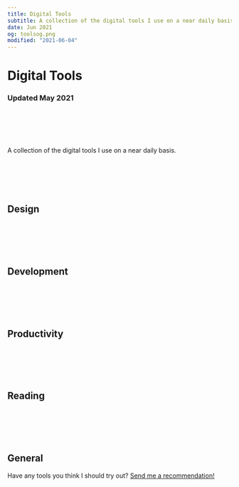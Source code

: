 ```yaml
---
title: Digital Tools
subtitle: A collection of the digital tools I use on a near daily basis.
date: Jun 2021
og: toolsog.png
modified: "2021-06-04"
---
```


# Digital Tools

### Updated May 2021

<br></br>
<br></br>

A collection of the digital tools I use on a near daily basis.

<br></br>
<br></br>

## Design

<Tool
  link="https://www.figma.com/"
  name="Figma"
  description="My primary product design tool. Features like Auto Layout and Component Variants are must-haves."
/>

<Tool
  link="https://www.sketch.com"
  name="Sketch"
  description="My tool of choice for icon design due to the superior inspector and more streamlined custom vector editing."
/>

<Tool
  link="https://www.blender.org"
  name="Blender"
  description="I turn to Blender when I need to create 3D elements and textures for icons or just to roughly model a scene to get things in proper perspective."
/>

<br></br>
<br></br>

## Development

<Tool
  link="https://code.visualstudio.com"
  name="VS Code"
  description="It's hard to beat the plugin ecosystem and the settings profile syncing to other VS Code instances such as Codespaces."
/>

<Tool
  link="https://github.com/gavinmn"
  name="GitHub"
  description="I use GitHub for all my development needs. I hear GitHub also has a great mobile app 😉"
/>

<Tool
  link="https://vercel.com/"
  name="Vercel"
  description="Blazing fast, incredibly easy to manage — Vercel hosts and deploys everything I have on the web."
/>

<Tool
  link="https://plausible.io"
  name="Plausible"
  description="Lightweight web analytics without feeling slimy."
/>

<br></br>
<br></br>

## Productivity

<Tool
  link="https://obsidian.md"
  name="Obsidian"
  description="My go to note taking tool. It's just an interface on top of local Markdown files and is insanely customizable."
/>

<Tool
  link="https://culturedcode.com/things/"
  name="Things"
  description="A shining example of attention to detail, Things helps me get things done."
/>

<Tool
  link="https://cron.app"
  name="Cron"
  description="Cron is a beautifully designed, keyboard driven calendar app that makes manging my schedule a breeze."
/>

<Tool
  link="https://raycast.com"
  name="Raycast"
  description="Between integrations and custom scripts, everything I need is suddenly a few keystrokes away."
/>

<br></br>
<br></br>

## Reading

<Tool
  link="https://feedbin.com"
  image="feedbin.svg"
  name="Feedbin"
  description="Long live RSS. Feedbin is the best combo of form + function for an RSS reader out there."
/>

<Tool
  link="https://www.instapaper.com"
  image="instapaper.png"
  name="Instapaper"
  description="Anything I want to read online first gets sent to Instapaper so it can be read when I have time, in a distraction free environment, with a digital highlighter."
/>

<Tool
  link="https://readwise.io"
  image="readwise.svg"
  name="Readwise"
  description="Readwise is a fantastic tool to make the most out of your time spent reading. I review a handful of highlights that I save to it every day, and use the Markdown export to bring those passages into my notes."
/>

<Tool
  link="https://oku.club/user/gmn"
  image="readng.png"
  name="Oku"
  description="I've been using Oku to keep track of what I am reading, what I want to read, and what friends are recommending I read. It's a great web app from an indie team."
/>

<br></br>
<br></br>

## General

<Tool
  link="https://www.are.na/gavin-nelson"
  image="mymind.svg"
  name="are.na"
  description='"For one, there’s a self-discovery that happens when you revisit things you’ve accumulated over a period of time. You look back and begin to recognize patterns in your own thinking."'
/>

<Tool
  link="https://cleanshot.com"
  image="cleanshot.png"
  name="Cleanshot"
  description="By far my most used utility app. Cleanshot has an insane amount of great features and just works seamlessly. Not sure how I managed screenshots before it."
/>

<Tool
  link="https://www.macbartender.com"
  image="bartender.png"
  name="Bartender"
  description="I'm somewhat obsessive about keeping my technology neat and tidy. Bartender is a must."
/>

<Tool
  link="https://1password.com"
  image="1pw.png"
  name="1Password"
  description="I get nervous when I hear a friend isn't using 1Password. Its autofill extensions make using secure passwords seamless."
/>

<Tool
  link="https://www.apple.com/apple-music/"
  image="applemusic.svg"
  name="Apple Music"
  description="Apple Music's focus on albums over tracks and playlists put it above Spotify for me."
/>

Have any tools you think I should try out? [Send me a recommendation!](https://twitter.com/gavmn)
